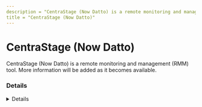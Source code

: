 ```yaml
---
description = "CentraStage (Now Datto) is a remote monitoring and management (RMM) tool. More information will be added as it becomes available."
title = "CentraStage (Now Datto)"
---
```




# CentraStage (Now Datto)

CentraStage (Now Datto) is a remote monitoring and management (RMM) tool. More information will be added as it becomes available.

### Details
<Details author={""}
         category={""}
         created={""}
         website={""}
         lastModified={"2/7/2024"}
         privileges={""}
         free={ "" }
         verification={""}
/>

#### Installation Paths
<Card code={ ["CagService.exe", "AEMAgent.exe"] }/>





### Forensic Artifacts




#### Network Artifacts
<EuiSpacer size="xl"/>
<NetworkArtifactsTable data={ [{"Description": "Known remote domains", "Domains": ["*.rmm.datto.com", "*cc.centrastage.net", "datto.com/au/products/rmm/"], "Ports": []}] }/>




### Detections
- Detects potential network activity of CentraStage (Now Datto) RMM tool
  - [Sigma Rule](https://github.com/magicsword-io/LOLRMM/blob/main/detections/sigma/centrastage__now_datto__network_sigma.yml)
- Detects potential processes activity of CentraStage (Now Datto) RMM tool
  - [Sigma Rule](https://github.com/magicsword-io/LOLRMM/blob/main/detections/sigma/centrastage__now_datto__processes_sigma.yml)

### References
- [https://rmm.datto.com/help/de/Content/1INTRODUCTION/Requirements/AllowListRequirements.htm](https://rmm.datto.com/help/de/Content/1INTRODUCTION/Requirements/AllowListRequirements.htm)


